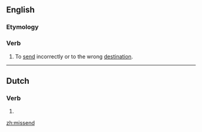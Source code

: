 ==English==

===Etymology===
{{prefix|mis|send}}

===Verb===
{{en-verb|missends|missending|missent}}

# {{transitive}} To [[send]] incorrectly or to the wrong [[destination]].

----

==Dutch==
===Verb===
{{infl|nl}}

# {{nl-verb-form|t=pres|m=ptc|missen}}
{{count page|[[Wiktionary:Page count]]}}

[[zh:missend]]